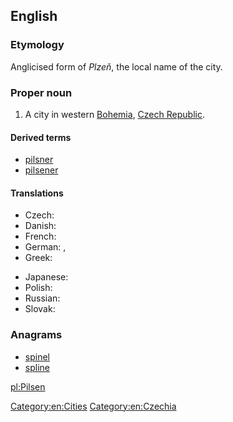 {{also|pilsen}}
==English==
{{wikipedia}}

===Etymology===
Anglicised form of ''Plzeň'', the local name of the city.

===Proper noun===
{{en-proper noun}}

# A city in western [[Bohemia]], [[Czech Republic]].

====Derived terms====
* [[pilsner]]
* [[pilsener]]

====Translations====
{{trans-top|city in the Czech Republic}}
* Czech: {{t+|cs|Plzeň|f}}
* Danish: {{t-|da|Plzeň}}
* French: {{t-|fr|Pilsen|m}}
* German: {{t-|de|Pilsen|n}}, {{t+|de|Plzeň|n}}
* Greek: {{t-|el|Πίλσεν|tr=Pílsen|sc=Grek}}
{{trans-mid}}
* Japanese: {{t-|ja|ピルゼン|tr=Piruzen|sc=Jpan}}
* Polish: {{t+|pl|Pilzno|n}}
* Russian: {{t-|ru|Пльзень|m|tr=Pl’zen’|sc=Cyrl}}
* Slovak: {{t-|sk|Plzeň|f}}
{{trans-bottom}}

===Anagrams===
* [[spinel#English|spinel]]
* [[spline#English|spline]]

[[Category:en:Cities]]
[[Category:en:Czechia]]

[[pl:Pilsen]]